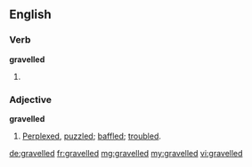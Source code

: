 ==English==

===Verb===
'''gravelled'''

# {{past of|gravel}}

===Adjective===
'''gravelled'''

# [[perplexed|Perplexed]], [[puzzled]]; [[baffled]]; [[troubled]].

[[de:gravelled]]
[[fr:gravelled]]
[[mg:gravelled]]
[[my:gravelled]]
[[vi:gravelled]]